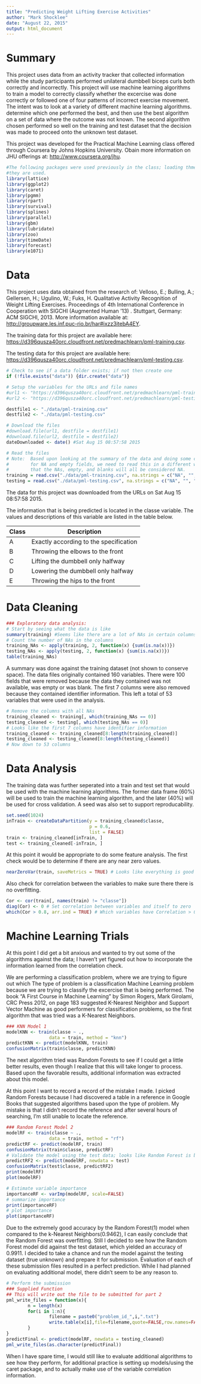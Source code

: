 ```yaml
---
title: "Predicting Weight Lifting Exercise Activities"
author: "Mark Shocklee"
date: "August 22, 2015"
output: html_document
---
```


# Summary

This project uses data from an activity tracker that collected information while the study participants performed unilateral dumbbell biceps curls both correctly and incorrectly.  This project will use machine learning algorithms to train a model to correctly classify whether the excercise was done correctly or followed one of four patterns of incorrect exercise movement.  The intent was to look at a variety of different machine learning algorithms. determine which one performed the best, and then use the best algorithm on a set of data where the outcome was not known.  The second algorithm chosen performed so well on the training and test dataset that the decision was made to proceed onto the unknown test dataset.

This project was developed for the Practical Machine Learning class offered through Coursera by Johns Hopkins University.  Obain more information on JHU offerings at: <http://www.coursera.org/jhu>.

```r
#The following packages were used previously in the class; loading thme in case
#they are used.
library(lattice)
library(ggplot2)
library(caret)
library(pgmm)
library(rpart)
library(survival)
library(splines)
library(parallel)
library(gbm)
library(lubridate)
library(zoo)
library(timeDate)
library(forecast)
library(e1071)
```
# Data

This project uses data obtained from the research of: Velloso, E.; Bulling, A.; Gellersen, H.; Ugulino, W.; Fuks, H. Qualitative Activity Recognition of Weight Lifting Exercises. Proceedings of 4th International Conference in Cooperation with SIGCHI (Augmented Human '13) . Stuttgart, Germany: ACM SIGCHI, 2013.  More information available at: <http://groupware.les.inf.puc-rio.br/har#ixzz3itebA4EY>.

The training data for this project are available here: <https://d396qusza40orc.cloudfront.net/predmachlearn/pml-training.csv>.

The testing data for this project are available here: <https://d396qusza40orc.cloudfront.net/predmachlearn/pml-testing.csv>.

```r
# Check to see if a data folder exists; if not then create one
if (!file.exists("data")) {dir.create("data")}

# Setup the variables for the URLs and file names
#url1 <- "https://d396qusza40orc.cloudfront.net/predmachlearn/pml-training.csv"
#url2 <- "https://d396qusza40orc.cloudfront.net/predmachlearn/pml-testing.csv"

destfile1 <- "./data/pml-training.csv"
destfile2 <- "./data/pml-testing.csv"

# Download the files
#download.file(url1, destfile = destfile1)
#download.file(url2, destfile = destfile2)
dateDownloaded <- date() #Sat Aug 15 08:57:58 2015
```

```r
# Read the files 
# Note:  Based upon looking at the summary of the data and doing some checks
#        for NA and empty fields, we need to read this in a different way so
#        that the NAs, empty, and blanks will all be considered NA.
training = read.csv("./data/pml-training.csv", na.strings = c("NA", "", " "))
testing = read.csv("./data/pml-testing.csv", na.strings = c("NA", "", " "))
```

The data for this project was downloaded from the URLs on Sat Aug 15 08:57:58 2015.

The information that is being predicted is located in the classe variable.  The values and descriptions of this variable are listed in the table below.

Class | Description
------------- | -------------
A | Exactly according to the specification
B | Throwing the elbows to the front
C | Lifting the dumbbell only halfway
D | Lowering the dumbbell only halfway 
E | Throwing the hips to the front

# Data Cleaning

```r
### Exploratory data analysis:
# Start by seeing what the data is like
summary(training) #Seems like there are a lot of NAs in certain columns
# Count the number of NAs in the columns
training_NAs <- apply(training, 2, function(x) {sum(is.na(x))})
testing_NAs <- apply(testing, 2, function(x) {sum(is.na(x))})
table(training_NAs) 
```

A summary was done against the training dataset (not shown to conserve space). The data files originally contained 160 variables.  There were 100 fields that were removed because the data they contained was not available, was empty or was blank.  The first 7 columns were also removed because they contained identifier information.  This left a total of 53 variables that were used in the analysis.

```r
# Remove the columns with all NAs
training_cleaned <- training[, which(training_NAs == 0)]
testing_cleaned <- testing[, which(testing_NAs == 0)]
# Looks like the first 7 columns have identifier information
training_cleaned <- training_cleaned[8:length(training_cleaned)]
testing_cleaned <- testing_cleaned[8:length(testing_cleaned)]
# Now down to 53 columns
```

# Data Analysis

The training data was further seperated into a train and test set that would be used with the machine learning algorithms.  The former data frame (60%) will be used to train the machine learning algorithm, and the later (40%) will be used for cross validation.  A seed was also set to support reproducability.

```r
set.seed(1024)
inTrain <- createDataPartition(y = training_cleaned$classe, 
                               p = 0.6, 
                               list = FALSE)
train <- training_cleaned[inTrain, ]
test <- training_cleaned[-inTrain, ]
```

At this point it would be appropriate to do some feature analysis.  The first check would be to determine if there are any near zero values.

```r
nearZeroVar(train, saveMetrics = TRUE) # Looks like everything is good
```

Also check for correlation between the variables to make sure there there is no overfitting.  

```r
Cor <- cor(train[, names(train) != "classe"])
diag(Cor) <- 0 # Set correlation between variables and itself to zero
which(Cor > 0.8, arr.ind = TRUE) # Which variables have Correlation > 0.8
```

# Machine Learning Trials

At this point I did get a bit anxious and wanted to try out some of the algorithms against the data; I haven't yet figured out how to incorporate the information learned from the correlation check.  

We are performing a classification problem, where we are trying to figure out which The type of problem is a classification  Machine Learning problem because we are trying to classify the excercise that is being performed.  The book "A First Course in Machine Learning" by Simon Rogers, Mark Girolami, CRC Press 2012, on page 183 suggested K-Nearest Neighbor and Support Vector Machine as good performers for classification problems, so the first algorithm that was tried was a K-Nearest Neighbors.

```r
### KNN Model 1
modelKNN <- train(classe ~ ., 
                data = train, method = "knn")
predictKNN <- predict(modelKNN, train)
confusionMatrix(train$classe, predictKNN)
```

The next algorithm tried was Random Forests to see if I could get a little better results, even though I realize that this will take longer to process.  Based upon the favorable results, additional information was extracted about this model.

At this point I want to record a record of the mistake I made.  I picked Random Forests because I had discovered a table in a reference in Google Books that suggested algorithms based upon the type of problem.  My mistake is that I didn't record the reference and after several hours of searching, I'm still unable to locate the reference.

```r
### Random Forest Model 2
modelRF <- train(classe ~ ., 
                data = train, method = "rf")
predictRF <- predict(modelRF, train)
confusionMatrix(train$classe, predictRF)
# Validate the model using the test data; looks like Random Forest is better
predictRF2 <- predict(modelRF, newdata = test)
confusionMatrix(test$classe, predictRF2)
print(modelRF)
plot(modelRF)
```

```r
# Estimate variable importance
importanceRF <- varImp(modelRF, scale=FALSE)
# summarize importance
print(importanceRF)
# plot importance
plot(importanceRF)
```

Due to the extremely good accuracy by the Random Forest(1) model when compared to the k-Nearest Neighbors(0.9462), I can easily conclude that the Random Forest was overfitting.  Still I decided to see how the Random Forest model did against the test dataset, which yielded an accuracy of 0.9911.  I decided to take a chance and run the model against the testing dataset (true unknown) and prepare it for submission. Evaluation of each of these submission files resulted in a perfect prediction.  While I had planned on evaluating additional model, there didn't seem to be any reason to.

```r
# Perform the submission
### Supplied Function
## This will write out the file to be submitted for part 2
pml_write_files = function(x){
        n = length(x)
        for(i in 1:n){
                filename = paste0("problem_id_",i,".txt")
                write.table(x[i],file=filename,quote=FALSE,row.names=FALSE,col.names=FALSE)
        }
}
predictFinal <- predict(modelRF, newdata = testing_cleaned)
pml_write_files(as.character(predictFinal))
```

When I have spare time, I would still like to evaluate additional algorithms to see how they perform, for additional practice is setting up models/using the caret package, and to actually make use of the variable correlation information.
